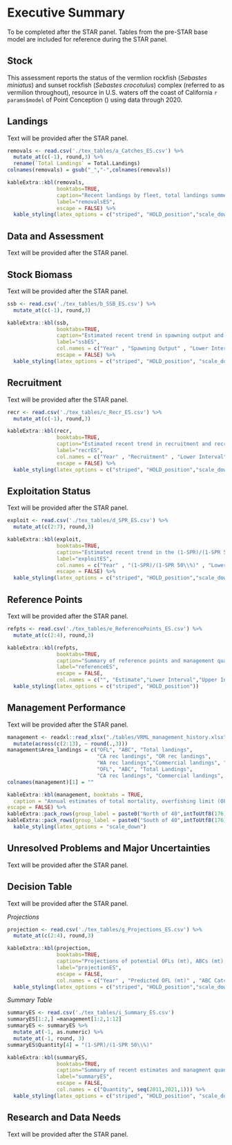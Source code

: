 # Executive Summary{-}
To be completed after the STAR panel. Tables from the pre-STAR base model 
are included for reference during the STAR panel.

## Stock{-}
This assessment reports the status of the vermlion rockfish (_Sebastes miniatus_) 
and sunset rockfish (_Sebastes crocotulus_) complex (referred to as vermilion 
throughout), resource in U.S. waters off the coast of California `r params$model` 
of Point Conception (\PtC) using data through 2020.


## Landings{-}
Text will be provided after the STAR panel.

```r
removals <- read.csv('./tex_tables/a_Catches_ES.csv') %>%
  mutate_at(c(-1), round,3) %>%
  rename(`Total Landings` = Total.Landings)
colnames(removals) = gsub("_","-",colnames(removals))
```

```r
kableExtra::kbl(removals,
                booktabs=TRUE,
                caption="Recent landings by fleet, total landings summed across fleets, and the total mortality including discards.",
                label="removalsES",
                escape = FALSE) %>%
  kable_styling(latex_options = c("striped", "HOLD_position","scale_down"))
```

## Data and Assessment{-}
Text will be provided after the STAR panel.

## Stock Biomass{-}
Text will be provided after the STAR panel.

```r
ssb <- read.csv('./tex_tables/b_SSB_ES.csv') %>%
  mutate_at(c(-1), round,3) 
```

```r
kableExtra::kbl(ssb,
                booktabs=TRUE,
                caption="Estimated recent trend in spawning output and the fraction unfished and the 95 percent intervals.",
                label="ssbES",
                col.names = c("Year" , "Spawning Output" , "Lower Interval" , "Upper Interval" , "Fraction Unfished" , "Lower Interval" , "Upper Interval"),
                escape = FALSE) %>%
  kable_styling(latex_options = c("striped", "HOLD_position", "scale_down"))
```

## Recruitment{-}
Text will be provided after the STAR panel.

```r
recr <- read.csv('./tex_tables/c_Recr_ES.csv') %>%
  mutate_at(c(-1), round,3) 
```

```r
kableExtra::kbl(recr,
                booktabs=TRUE,
                caption="Estimated recent trend in recruitment and recruitment deviations and the 95 percent intervals.",
                label="recrES",
                col.names = c("Year" , "Recruitment" , "Lower Interval" , "Upper Interval" , "Recruitment Deviations" , "Lower Interval" , "Upper Interval"),
                escape = FALSE) %>%
  kable_styling(latex_options = c("striped", "HOLD_position","scale_down"))
```

## Exploitation Status{-}
Text will be provided after the STAR panel.

```r
exploit <- read.csv('./tex_tables/d_SPR_ES.csv') %>%
  mutate_at(c(2:7), round,3)
```

```r
kableExtra::kbl(exploit,
                booktabs=TRUE,
                caption="Estimated recent trend in the (1-SPR)/(1-SPR 50\\%) where SPR is the spawning potential ratio the exploitation rate, and the  95 percent intervals.",
                label="exploitES",
                col.names = c("Year" , "(1-SPR)/(1-SPR 50\\%)" , "Lower Interval" , "Upper Interval" , "Exploitation Rate" , "Lower Interval" , "Upper Interval"),
                escape = FALSE) %>%
  kable_styling(latex_options = c("striped", "HOLD_position","scale_down"))
```

## Reference Points{-}
Text will be provided after the STAR panel.



```r
refpts <- read.csv('./tex_tables/e_ReferencePoints_ES.csv') %>%
  mutate_at(c(2:4), round,3)
```

```r
kableExtra::kbl(refpts,
                booktabs=TRUE,
                caption="Summary of reference points and management quantities including estimates of the 95 percent intervals.",
                label="referenceES",
                escape = FALSE,
                col.names = c("", "Estimate","Lower Interval","Upper Interval")) %>%
  kable_styling(latex_options = c("striped", "HOLD_position"))


```

## Management Performance{-}
Text will be provided after the STAR panel.

```r
management <- readxl::read_xlsx("./tables/VRML_management_history.xlsx", sheet = "Management")  %>%
  mutate(across(c(2:13), ~ round(.,3)))
management$Area_landings = c("OFL", "ABC", "Total landings", 
                             "CA rec landings", "OR rec landings", 
                             "WA rec landings","Commercial landings", "Research",
                             "OFL", "ABC", "Total Landings", 
                             "CA rec landings", "Commercial landings", "Research")
colnames(management)[1] = ""

```


```r
kableExtra::kbl(management, booktabs = TRUE, 
  caption = "Annual estimates of total mortality, overfishing limit (OFL), acceptable biological catch (ABC), annual catch limit (ACL) for vermilion. The ABC is equal to the ACL.  Data were obtained from the GEMM reports.",
escape = FALSE) %>%
kableExtra::pack_rows(group_label = paste0("North of 40",intToUtf8(176),"10\' N"), start_row = 1, end_row = 8) %>%
kableExtra::pack_rows(group_label = paste0("South of 40",intToUtf8(176),"10\' N"), start_row = 9, end_row = 14) %>%
  kable_styling(latex_options = "scale_down")
```


## Unresolved Problems and Major Uncertainties{-}
Text will be provided after the STAR panel.

## Decision Table{-}
Text will be provided after the STAR panel.

*Projections* 



```r
projection <- read.csv('./tex_tables/g_Projections_ES.csv') %>%
  mutate_at(c(2:4), round,3)
```

```r
kableExtra::kbl(projection,
                booktabs=TRUE,
                caption="Projections of potential OFLs (mt), ABCs (mt), estimated spawning output and fraction unfished.",
                label="projectionES",
                escape = FALSE,
                col.names = c("Year" , "Predicted OFL (mt)" , "ABC Catch (mt)" , "Age 4+ Biomass (mt)" , "Spawning Output" , "Fraction Unfished")) %>%
  kable_styling(latex_options = c("striped", "HOLD_position","scale_down"))


```


*Summary Table*

```r
summaryES <- read.csv('./tex_tables/i_Summary_ES.csv') 
summaryES[1:2,] =management[1:2,1:12]
summaryES <- summaryES %>%
  mutate_at(-1, as.numeric) %>%
  mutate_at(-1, round, 3) 
summaryES$Quantity[4] = "(1-SPR)/(1-SPR 50\\%)"


```

```r

kableExtra::kbl(summaryES,
                booktabs=TRUE,
                caption="Summary of recent estimates and managment quantities.",
                label="summaryES",
                escape = FALSE, 
                col.names = c("Quantity", seq(2011,2021,1))) %>%
  kable_styling(latex_options = c("striped", "HOLD_position", "scale_down"))


```


## Research and Data Needs{-}
Text will be provided after the STAR panel.
